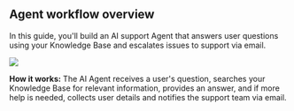 ## Agent workflow overview

In this guide, you'll build an AI support Agent that answers user questions using your Knowledge Base and escalates issues to support via email.

<Frame>
<img src="/images/quickstart/agent_workflow.svg"/>
</Frame>

**How it works:** The AI Agent receives a user's question, searches your Knowledge Base for relevant information, provides an answer, and if more help is needed, collects user details and notifies the support team via email.